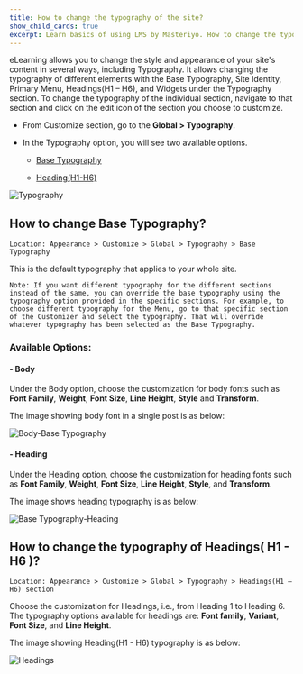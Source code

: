 ---
title: How to change the typography of the site?
show_child_cards: true
excerpt: Learn basics of using LMS by Masteriyo. How to change the typography of the site.
---

eLearning allows you to change the style and appearance of your site's content in several ways, including Typography. It allows changing the typography of different elements with the Base Typography, Site Identity, Primary Menu, Headings(H1 – H6), and Widgets under the Typography section. To change the typography of the individual section, navigate to that section and click on the edit icon of the section you choose to customize.

- From Customize section, go to the **Global > Typography**.

- In the Typography option, you will see two available options.

  - [Base Typography](https://docs.masteriyo.com/elearning/customizer[global]/typography#how-to-change-base-typography)
  
  - [Heading(H1-H6)](https://docs.masteriyo.com/elearning/customizer[global]/typography#how-to-change-the-typography-of-headings-h1-h6-)

![Typography](https://user-images.githubusercontent.com/109593521/183638212-bbdda3b9-166f-4660-a497-60e5e17e4eb5.png)


## How to change Base Typography?

    Location: Appearance > Customize > Global > Typography > Base Typography

This is the default typography that applies to your whole site.

    Note: If you want different typography for the different sections instead of the same, you can override the base typography using the typography option provided in the specific sections. For example, to choose different typography for the Menu, go to that specific section of the Customizer and select the typography. That will override whatever typography has been selected as the Base Typography.



### Available Options:

#### - Body

Under the Body option, choose the customization for body fonts such as **Font Family**, **Weight**, **Font Size**, **Line Height**, **Style** and **Transform**.

The image showing body font in a single post is as below:

![Body-Base Typography](https://user-images.githubusercontent.com/109593521/183399289-e210cdca-29c5-4399-978e-e593a07d516e.png)

#### - Heading

Under the Heading option, choose the customization for heading fonts such as **Font Family**, **Weight**, **Font Size**, **Line Height**, **Style**, and **Transform**.

The image shows heading typography is as below:

![Base Typography-Heading](https://user-images.githubusercontent.com/109593521/183400461-7d427ee4-dba0-4eba-b425-90bb60beb5a1.png)


## How to change the typography of Headings( H1 - H6 )?

    Location: Appearance > Customize > Global > Typography > Headings(H1 – H6) section

Choose the customization for Headings, i.e., from Heading 1 to Heading 6. The typography options available for headings are: **Font family**, **Variant**, **Font Size**, and **Line Height**.

The image showing Heading(H1 - H6) typography is as below:

![Headings](https://user-images.githubusercontent.com/109593521/183399674-c660adfc-3fed-4486-b02f-4aafa83f9be2.png)

